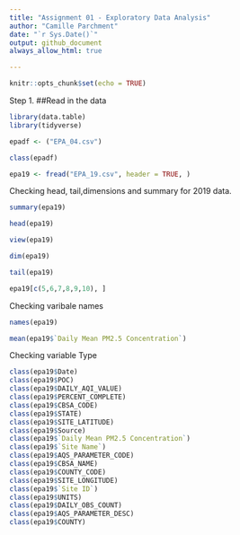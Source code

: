 ```yaml
---
title: "Assignment 01 - Exploratory Data Analysis"
author: "Camille Parchment"
date: "`r Sys.Date()`"
output: github_document
always_allow_html: true

---
```


```r
knitr::opts_chunk$set(echo = TRUE)
```

Step 1. 
##Read in the data 


```r
library(data.table)
library(tidyverse)
```
```r
epadf <- ("EPA_04.csv")
```

```r
class(epadf)
```
```r
epa19 <- fread("EPA_19.csv", header = TRUE, )
```
Checking head, tail,dimensions and summary for 2019 data. 

```r
summary(epa19)
```

```r
head(epa19)
```

```r
view(epa19)
```

```r
dim(epa19)

```
```r
tail(epa19)
```
```r
epa19[c(5,6,7,8,9,10), ]
```
Checking varibale names

```r
names(epa19)
```

```r
mean(epa19$`Daily Mean PM2.5 Concentration`)
```
Checking variable Type 

```r
class(epa19$Date)
class(epa19$POC)
class(epa19$DAILY_AQI_VALUE)
class(epa19$PERCENT_COMPLETE)
class(epa19$CBSA_CODE)
class(epa19$STATE)
class(epa19$SITE_LATITUDE)
class(epa19$Source)
class(epa19$`Daily Mean PM2.5 Concentration`)
class(epa19$`Site Name`)
class(epa19$AQS_PARAMETER_CODE)
class(epa19$CBSA_NAME)
class(epa19$COUNTY_CODE)
class(epa19$SITE_LONGITUDE)
class(epa19$`Site ID`)
class(epa19$UNITS)
class(epa19$DAILY_OBS_COUNT)
class(epa19$AQS_PARAMETER_DESC)
class(epa19$COUNTY)

```









